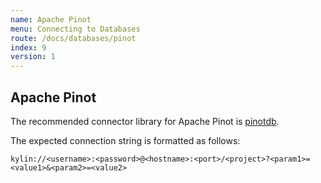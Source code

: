 ```yaml
---
name: Apache Pinot
menu: Connecting to Databases
route: /docs/databases/pinot
index: 9
version: 1
---
```


## Apache Pinot

The recommended connector library for Apache Pinot is [pinotdb](https://pypi.org/project/pinotdb/).

The expected connection string is formatted as follows:

```
kylin://<username>:<password>@<hostname>:<port>/<project>?<param1>=<value1>&<param2>=<value2>
```
